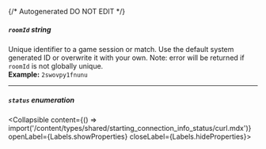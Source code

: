 {/* Autogenerated DO NOT EDIT  */}

##### `roomId` _string_
Unique identifier to a game session or match. Use the default system generated ID or overwrite it with your own.
Note: error will be returned if `roomId` is not globally unique.
<br/>
**Example:** `2swovpy1fnunu`

---
##### `status` _enumeration_
<Collapsible content={() => import('/content/types/shared/starting_connection_info_status/curl.mdx')} openLabel={Labels.showProperties} closeLabel={Labels.hideProperties}>
</Collapsible>


